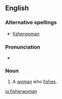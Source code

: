 ==English==

===Alternative spellings===
* [[ﬁsherwoman]] {{qualifier|typographical}}

===Pronunciation===
* {{a|UK}} {{IPA|/ˈfɪʃəˌwʊmən/}}

===Noun===
{{en-noun|fisherwomen}}

# A [[woman]] who [[fish#Verb|fishes]].

[[io:fisherwoman]]